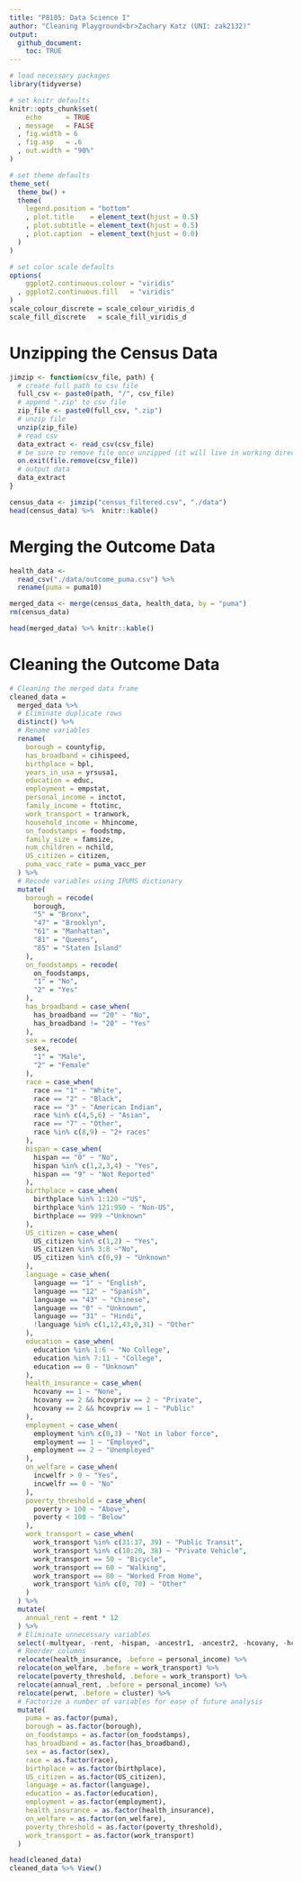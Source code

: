 ```yaml
---
title: "P8105: Data Science I"
author: "Cleaning Playground<br>Zachary Katz (UNI: zak2132)"
output:
  github_document:
    toc: TRUE
---
```


<!------------------------------------------------------------------------------
Preamble
------------------------------------------------------------------------------->

```r
# load necessary packages
library(tidyverse)

# set knitr defaults
knitr::opts_chunk$set(
    echo      = TRUE
  , message   = FALSE
  , fig.width = 6
  , fig.asp   = .6
  , out.width = "90%"
)

# set theme defaults
theme_set(
  theme_bw() +
  theme(
    legend.position = "bottom"
    , plot.title    = element_text(hjust = 0.5)
    , plot.subtitle = element_text(hjust = 0.5)    
    , plot.caption  = element_text(hjust = 0.0)
  )
)

# set color scale defaults
options(
    ggplot2.continuous.colour = "viridis"
  , ggplot2.continuous.fill   = "viridis"
)
scale_colour_discrete = scale_colour_viridis_d
scale_fill_discrete   = scale_fill_viridis_d
```

<!------------------------------------------------------------------------------
Overview
------------------------------------------------------------------------------->

# Unzipping the Census Data

```r
jimzip <- function(csv_file, path) {
  # create full path to csv file
  full_csv <- paste0(path, "/", csv_file)
  # append ".zip" to csv file
  zip_file <- paste0(full_csv, ".zip")
  # unzip file
  unzip(zip_file)
  # read csv
  data_extract <- read_csv(csv_file)
  # be sure to remove file once unzipped (it will live in working directory)
  on.exit(file.remove(csv_file))
  # output data
  data_extract
}

census_data <- jimzip("census_filtered.csv", "./data")
head(census_data) %>%  knitr::kable()
```

# Merging the Outcome Data

```r
health_data <-
  read_csv("./data/outcome_puma.csv") %>%
  rename(puma = puma10)

merged_data <- merge(census_data, health_data, by = "puma")
rm(census_data)

head(merged_data) %>% knitr::kable()
```

# Cleaning the Outcome Data

```r
# Cleaning the merged data frame
cleaned_data = 
  merged_data %>% 
  # Eliminate duplicate rows
  distinct() %>% 
  # Rename variables
  rename(
    borough = countyfip,
    has_broadband = cihispeed,
    birthplace = bpl,
    years_in_usa = yrsusa1,
    education = educ,
    employment = empstat,
    personal_income = inctot,
    family_income = ftotinc,
    work_transport = tranwork,
    household_income = hhincome,
    on_foodstamps = foodstmp,
    family_size = famsize,
    num_children = nchild,
    US_citizen = citizen,
    puma_vacc_rate = puma_vacc_per
  ) %>% 
  # Recode variables using IPUMS dictionary
  mutate(
    borough = recode(
      borough,
      "5" = "Bronx",
      "47" = "Brooklyn",
      "61" = "Manhattan",
      "81" = "Queens",
      "85" = "Staten Island"
    ),
    on_foodstamps = recode(
      on_foodstamps,
      "1" = "No",
      "2" = "Yes"
    ),
    has_broadband = case_when(
      has_broadband == "20" ~ "No",
      has_broadband != "20" ~ "Yes"
    ),
    sex = recode(
      sex,
      "1" = "Male",
      "2" = "Female"
    ),
    race = case_when(
      race == "1" ~ "White",
      race == "2" ~ "Black",
      race == "3" ~ "American Indian",
      race %in% c(4,5,6) ~ "Asian",
      race == "7" ~ "Other",
      race %in% c(8,9) ~ "2+ races"
    ),
    hispan = case_when(
      hispan == "0" ~ "No",
      hispan %in% c(1,2,3,4) ~ "Yes",
      hispan == "9" ~ "Not Reported"
    ),
    birthplace = case_when(
      birthplace %in% 1:120 ~"US",
      birthplace %in% 121:950 ~ "Non-US",
      birthplace == 999 ~"Unknown"
    ),
    US_citizen = case_when(
      US_citizen %in% c(1,2) ~ "Yes",
      US_citizen %in% 3:8 ~"No",
      US_citizen %in% c(0,9) ~ "Unknown"
    ),
    language = case_when(
      language == "1" ~ "English",
      language == "12" ~ "Spanish",
      language == "43" ~ "Chinese",
      language == "0" ~ "Unknown",
      language == "31" ~ "Hindi",
      !language %in% c(1,12,43,0,31) ~ "Other"
    ),
    education = case_when(
      education %in% 1:6 ~ "No College",
      education %in% 7:11 ~ "College",
      education == 0 ~ "Unknown"
    ),
    health_insurance = case_when(
      hcovany == 1 ~ "None",
      hcovany == 2 && hcovpriv == 2 ~ "Private",
      hcovany == 2 && hcovpriv == 1 ~ "Public"
    ),
    employment = case_when(
      employment %in% c(0,3) ~ "Not in labor force",
      employment == 1 ~ "Employed",
      employment == 2 ~ "Unemployed"
    ),
    on_welfare = case_when(
      incwelfr > 0 ~ "Yes",
      incwelfr == 0 ~ "No"
    ),
    poverty_threshold = case_when(
      poverty > 100 ~ "Above",
      poverty < 100 ~ "Below"
    ),
    work_transport = case_when(
      work_transport %in% c(31:37, 39) ~ "Public Transit",
      work_transport %in% c(10:20, 38) ~ "Private Vehicle",
      work_transport == 50 ~ "Bicycle",
      work_transport == 60 ~ "Walking",
      work_transport == 80 ~ "Worked From Home",
      work_transport %in% c(0, 70) ~ "Other"
    )
  ) %>% 
  mutate(
    annual_rent = rent * 12
  ) %>% 
  # Eliminate unnecessary variables
  select(-multyear, -rent, -hispan, -ancestr1, -ancestr2, -hcovany, -hcovpriv, -hcovpub, -labforce, -occ, -ind, -incwage, -incwelfr, -poverty, -occscore, -pwpuma00) %>% 
  # Reorder columns
  relocate(health_insurance, .before = personal_income) %>% 
  relocate(on_welfare, .before = work_transport) %>% 
  relocate(poverty_threshold, .before = work_transport) %>% 
  relocate(annual_rent, .before = personal_income) %>% 
  relocate(perwt, .before = cluster) %>% 
  # Factorize a number of variables for ease of future analysis
  mutate(
    puma = as.factor(puma),
    borough = as.factor(borough),
    on_foodstamps = as.factor(on_foodstamps),
    has_broadband = as.factor(has_broadband),
    sex = as.factor(sex),
    race = as.factor(race),
    birthplace = as.factor(birthplace),
    US_citizen = as.factor(US_citizen),
    language = as.factor(language),
    education = as.factor(education),
    employment = as.factor(employment),
    health_insurance = as.factor(health_insurance),
    on_welfare = as.factor(on_welfare),
    poverty_threshold = as.factor(poverty_threshold),
    work_transport = as.factor(work_transport)
  )

head(cleaned_data)
cleaned_data %>% View()
```